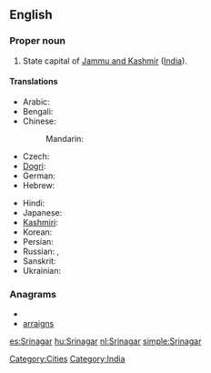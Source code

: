 ==English==
{{wikipedia}}

===Proper noun===
{{en-proper noun}} 

# State capital of [[Jammu and Kashmir]] ([[India]]).

====Translations====
{{trans-top|capital of Jammu and Kashmir, India}}
* Arabic: {{t|ar|سريناجار|m|tr=srinagaar}}
* Bengali: {{t|bn|শ্রীনগর|sc=Beng|xs=Bengali}}
* Chinese:
*: Mandarin: {{t|cmn|斯利那加|tr=Sīlìnàjiā|sc=Hani}}
* Czech: {{t|cs|Šrínagar|m}}
* [[Dogri]]: {{tø|doi|श्रीनगर}}
* German: {{t-|de|Srinagar|n}}
* Hebrew: {{t|he|סרינגאר}}
{{trans-mid}}
* Hindi: {{t|hi|श्रीनगर|tr=śrīnagar|xs=Hindi}}
* Japanese: {{t|ja|シュリーナガル|tr=Shurīnagaru}}
* [[Kashmiri]]: {{t|ks|श्रीनगर|sc=ks-Arab|xs=Kashmiri}}
* Korean: {{t|ko|스리나가르|tr=Seurinagareu|sc=Hang}}
* Persian: {{t|fa|سرینگر|xs=Persian}}
* Russian: {{t|ru|Шринагар|m|tr=Šrinagár}},  {{t|ru|Сринагар|m|tr=Srinagár}}
* Sanskrit: {{t|sa|श्रीनगर|xs=Sanskrit}}
* Ukrainian: {{t|uk|Срінаґар|m|tr=Srinagár|xs=Ukrainian}}
{{trans-bottom}}

[[Category:Cities]]
[[Category:India]]

===Anagrams===
* {{alphagram|aaginrrs}}
* [[arraigns#English|arraigns]]


[[es:Srinagar]]
[[hu:Srinagar]]
[[nl:Srinagar]]
[[simple:Srinagar]]